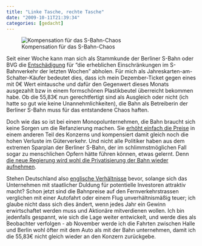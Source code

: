 ```yaml
---
title: "Linke Tasche, rechte Tasche"
date: "2009-10-11T21:39:34"
categories: [gedacht]
---
```


![Kompensation für das S-Bahn-Chaos](/blog/wp-content/uploads/2009/10/kompensation.jpg)

Seit einer Woche kann man sich als Stammkunde der Berliner S-Bahn oder BVG die [Entschädigung](http://www.s-bahn-berlin.de/aboundtickets/abo_freimonat.htm) für "die erheblichen Einschränkungen im S-Bahnverkehr der letzten Wochen" abholen. Für mich als Jahreskarten-am-Schalter-Käufer bedeutet dies, dass ich mein Dezember-Ticket gegen eines mit 0€ Wert eintausche und dafür den Gegenwert dieses Monats ausgezahlt bzw in einem formschönen Plastikbeutel überreicht bekommen habe. Ob die 55,83€ nun gerechtfertigt sind als Ausgleich oder nicht (ich hatte so gut wie keine Unannehmlichkeiten), die Bahn als Betreiberin der Berliner S-Bahn muss für das entstandene Chaos haften.

Doch wie das so ist bei einem Monopolunternehmen, die Bahn braucht sich keine Sorgen um die Refanzierung machen. Sie [erhöht einfach die Preise]( http://www.tagesspiegel.de/wirtschaft/Deutsche-Bahn-Preiserhoehung;art271,2917520) in einem anderen Teil des Konzerns und kompensiert damit gleich noch die hohen Verluste im Güterverkehr. Und nicht alle Politiker haben aus dem extremen Sparplan der Berliner S-Bahn, der im schlimmstmöglichen Fall sogar zu menschlichen Opfern hätte führen können, etwas gelernt. Denn [die neue Regierung wird wohl die Privatisierung der Bahn wieder aufnehmen](http://www.tagesspiegel.de/wirtschaft/Deutsche-Bahn-Privatisierung-CDU-FDP-S-Bahn;art271,2911189).

Stehen Deutschland also [englische Verhältnisse](http://www.bahn-unterm-hammer.de/index.php?option=com_content&task=view&id=10&Itemid=42) bevor, solange sich das Unternehmen mit staatlicher Duldung für potentielle Investoren attraktiv macht? Schon jetzt sind die Bahnpreise auf den Fernverkehrstrassen verglichen mit einer Autofahrt oder einem Flug unverhältnismäßig teuer; ich glaube nicht dass sich dies ändert, wenn jedes Jahr ein Gewinn erwirtschaftet werden muss und Aktionäre mitverdienen wollen. Ich bin jedenfalls gespannt, wie sich die Lage weiter entwickelt, und werde dies als Beobachter verfolgen - ab November werde ich die Fahrten zwischen Halle und Berlin wohl öfter mit dem Auto als mit der Bahn unternehmen, damit ich die 55,83€ nicht gleich wieder an den Konzern zurückgebe.
